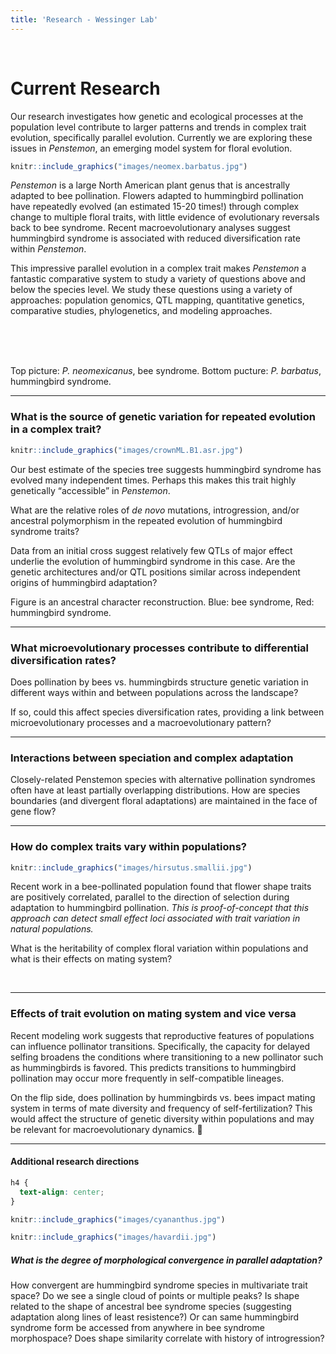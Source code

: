 ```yaml
---
title: 'Research - Wessinger Lab'
---
```

<br>

# Current Research

Our research investigates how genetic and ecological processes at the population level contribute to larger patterns and trends in complex trait evolution, specifically parallel evolution. Currently we are exploring these issues in *Penstemon*, an emerging model system for floral evolution.

```r
knitr::include_graphics("images/neomex.barbatus.jpg") 
```

*Penstemon* is a large North American plant genus that is ancestrally adapted to bee pollination. Flowers adapted to hummingbird pollination have repeatedly evolved (an estimated 15-20 times!) through complex change to multiple floral traits, with little evidence of evolutionary reversals back to bee syndrome. Recent macroevolutionary analyses suggest hummingbird syndrome is associated with reduced diversification rate within *Penstemon*.

This impressive parallel evolution in a complex trait makes *Penstemon* a fantastic comparative system to study a variety of questions above and below the species level. We study these questions using a variety of approaches: population genomics, QTL mapping, quantitative genetics, comparative studies, phylogenetics, and modeling approaches.

<br><br><br>

Top picture: *P. neomexicanus*, bee syndrome. Bottom pucture: *P. barbatus*, hummingbird syndrome.

***

### **What is the source of genetic variation for repeated evolution in a complex trait?**

```r
knitr::include_graphics("images/crownML.B1.asr.jpg")
```

Our best estimate of the species tree suggests hummingbird syndrome has evolved many independent times. Perhaps this makes this trait highly genetically "accessible" in *Penstemon*. 

What are the relative roles of *de novo* mutations, introgression, and/or ancestral polymorphism in the repeated evolution of hummingbird syndrome traits?

Data from an initial cross suggest relatively few QTLs of major effect underlie the evolution of hummingbird syndrome in this case. Are the genetic architectures and/or QTL positions similar across independent origins of hummingbird adaptation?

Figure is an ancestral character reconstruction. Blue: bee syndrome, Red: hummingbird syndrome.

***

### **What microevolutionary processes contribute to differential diversification rates?**

Does pollination by bees vs. hummingbirds structure genetic variation in different ways within and between populations across the landscape? 

If so, could this affect species diversification rates, providing a link between microevolutionary processes and a macroevolutionary pattern?


***

### **Interactions between speciation and complex adaptation**

Closely-related Penstemon species with alternative pollination syndromes often have at least partially overlapping distributions. How are species boundaries (and divergent floral adaptations) are maintained in the face of gene flow?

***

### **How do complex traits vary within populations?**

```r
knitr::include_graphics("images/hirsutus.smallii.jpg")
```

Recent work in a bee-pollinated population found that flower shape traits are positively correlated, parallel to the direction of selection during adaptation to hummingbird pollination. *This is proof-of-concept that this approach can detect small effect loci associated with trait variation in natural populations.*

What is the heritability of complex floral variation within populations and what is their effects on mating system?

<br>

***
### **Effects of trait evolution on mating system and vice versa**

Recent modeling work suggests that reproductive features of populations can influence pollinator transitions. Specifically, the capacity for delayed selfing broadens the conditions where transitioning to a new pollinator such as hummingbirds is favored. This predicts transitions to hummingbird pollination may occur more frequently in self-compatible lineages. 
 
On the flip side, does pollination by hummingbirds vs. bees impact mating system in terms of mate diversity and frequency of self-fertilization? This would affect the structure of genetic diversity within populations and may be relevant for macroevolutionary dynamics. 

***

#### **Additional research directions**
```css
h4 {
  text-align: center;
}
```

```r
knitr::include_graphics("images/cyananthus.jpg")
```
```r
knitr::include_graphics("images/havardii.jpg")
```

##### What is the degree of morphological convergence in parallel adaptation?

How convergent are hummingbird syndrome species in multivariate trait space? Do we see a single cloud of points or multiple peaks? Is shape related to the shape of ancestral bee syndrome species (suggesting adaptation along lines of least resistence?) Or can same hummingbird syndrome form be accessed from anywhere in bee syndrome morphospace? Does shape similarity correlate with history of introgression?